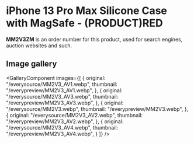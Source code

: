 
# iPhone 13 Pro Max Silicone Case with MagSafe - (PRODUCT)RED

<Callout type='info' emoji='👉🏻'>**MM2V3ZM** is an order number for this product, used for search engines, auction websites and such.</Callout>

## Image gallery

<GalleryComponent
    images={[
      {
        original: "/everysource/MM2V3_AV1.webp",
        thumbnail: "/everypreview/MM2V3_AV1.webp",
      },
      {
        original: "/everysource/MM2V3_AV3.webp",
        thumbnail: "/everypreview/MM2V3_AV3.webp",
      },
      {
        original: "/everysource/MM2V3.webp",
        thumbnail: "/everypreview/MM2V3.webp",
      },
      {
        original: "/everysource/MM2V3_AV2.webp",
        thumbnail: "/everypreview/MM2V3_AV2.webp",
      },
      {
        original: "/everysource/MM2V3_AV4.webp",
        thumbnail: "/everypreview/MM2V3_AV4.webp",
      }
    ]}
  />
